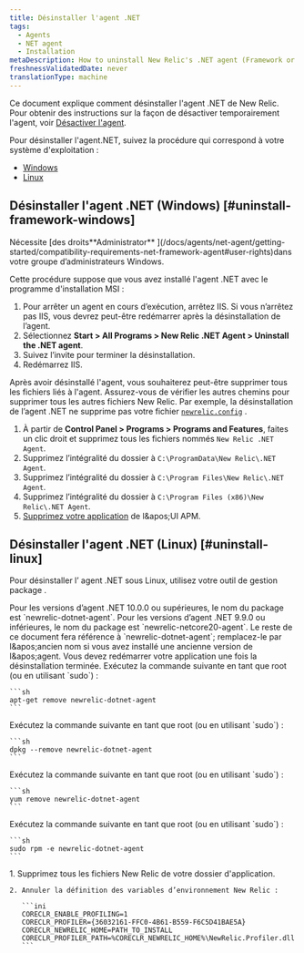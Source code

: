 ```yaml
---
title: Désinstaller l'agent .NET
tags:
  - Agents
  - NET agent
  - Installation
metaDescription: How to uninstall New Relic's .NET agent (Framework or Core).
freshnessValidatedDate: never
translationType: machine
---
```


Ce document explique comment désinstaller l&apos;agent .NET de New Relic. Pour obtenir des instructions sur la façon de désactiver temporairement l&apos;agent, voir [Désactiver l&apos;agent](/docs/agents/manage-apm-agents/installation/disable-apm-agent#net).

Pour désinstaller l&apos;agent.NET, suivez la procédure qui correspond à votre système d&apos;exploitation :

* [Windows](#uninstall-framework-windows)
* [Linux](#uninstall-linux)

## Désinstaller l&apos;agent .NET (Windows) [#uninstall-framework-windows]

<Callout variant="tip">
  Nécessite [des droits<DNT>**Administrator**</DNT> ](/docs/agents/net-agent/getting-started/compatibility-requirements-net-framework-agent#user-rights)dans votre groupe d’administrateurs Windows.
</Callout>

Cette procédure suppose que vous avez installé l&apos;agent .NET avec le programme d&apos;installation MSI :

1. Pour arrêter un agent en cours d’exécution, arrêtez IIS. Si vous n’arrêtez pas IIS, vous devrez peut-être redémarrer après la désinstallation de l’agent.
2. Sélectionnez <DNT>**Start &gt; All Programs &gt; New Relic .NET Agent &gt; Uninstall the .NET agent**</DNT>.
3. Suivez l’invite pour terminer la désinstallation.
4. Redémarrez IIS.

Après avoir désinstallé l&apos;agent, vous souhaiterez peut-être supprimer tous les fichiers liés à l&apos;agent. Assurez-vous de vérifier les autres chemins pour supprimer tous les autres fichiers New Relic. Par exemple, la désinstallation de l’agent .NET ne supprime pas votre fichier [`newrelic.config`](/docs/agents/net-agent/installation-configuration/net-agent-configuration#config-options-precedence) .

1. À partir de <DNT>**Control Panel &gt; Programs &gt; Programs and Features**</DNT>, faites un clic droit et supprimez tous les fichiers nommés `New Relic .NET Agent`.
2. Supprimez l’intégralité du dossier à `C:\ProgramData\New Relic\.NET Agent`.
3. Supprimez l’intégralité du dossier à `C:\Program Files\New Relic\.NET Agent`.
4. Supprimez l’intégralité du dossier à `C:\Program Files (x86)\New Relic\.NET Agent`.
5. [Supprimez votre application](/docs/apm/new-relic-apm/maintenance/remove-applications-from-new-relic-ui) de l&amp;apos;UI APM.

## Désinstaller l&apos;agent .NET (Linux) [#uninstall-linux]

Pour désinstaller l’ agent .NET sous Linux, utilisez votre outil de gestion package .

<Callout variant="important">
  Pour les versions d’agent .NET 10.0.0 ou supérieures, le nom du package est `newrelic-dotnet-agent`. Pour les versions d’agent .NET 9.9.0 ou inférieures, le nom du package est `newrelic-netcore20-agent`. Le reste de ce document fera référence à `newrelic-dotnet-agent`; remplacez-le par l&amp;apos;ancien nom si vous avez installé une ancienne version de l&amp;apos;agent.
</Callout>

<Callout variant="important">
  Vous devez redémarrer votre application une fois la désinstallation terminée.
</Callout>

<CollapserGroup>
  <Collapser id="apt-uninstall" title="Désinstaller avec apt (Debian, Ubuntu et Linux Mint)">
    Exécutez la commande suivante en tant que root (ou en utilisant `sudo`) :

    ```sh
    apt-get remove newrelic-dotnet-agent
    ```
  </Collapser>

  <Collapser id="dpkg-uninstall" title="Désinstaller avec dpkg (Debian, Ubuntu et Linux Mint)">
    Exécutez la commande suivante en tant que root (ou en utilisant `sudo`) :

    ```sh
    dpkg --remove newrelic-dotnet-agent
    ```
  </Collapser>

  <Collapser id="yum-uninstall" title="Désinstaller avec yum (CentOS, Red Hat Enterprise Linux, Oracle Linux)">
    Exécutez la commande suivante en tant que root (ou en utilisant `sudo`) :

    ```sh
    yum remove newrelic-dotnet-agent
    ```
  </Collapser>

  <Collapser id="rpm-uninstall" title="Désinstaller avec rpm (CentOS, Red Hat Enterprise Linux, Oracle Linux)">
    Exécutez la commande suivante en tant que root (ou en utilisant `sudo`) :

    ```sh
    sudo rpm -e newrelic-dotnet-agent
    ```
  </Collapser>

  <Collapser id="tarball" title="Désinstaller tarball">
    1. Supprimez tous les fichiers New Relic de votre dossier d&apos;application.

    2. Annuler la définition des variables d’environnement New Relic :

       ```ini
       CORECLR_ENABLE_PROFILING=1
       CORECLR_PROFILER={36032161-FFC0-4B61-B559-F6C5D41BAE5A}
       CORECLR_NEWRELIC_HOME=PATH_TO_INSTALL
       CORECLR_PROFILER_PATH=%CORECLR_NEWRELIC_HOME%\NewRelic.Profiler.dll
       ```
  </Collapser>
</CollapserGroup>